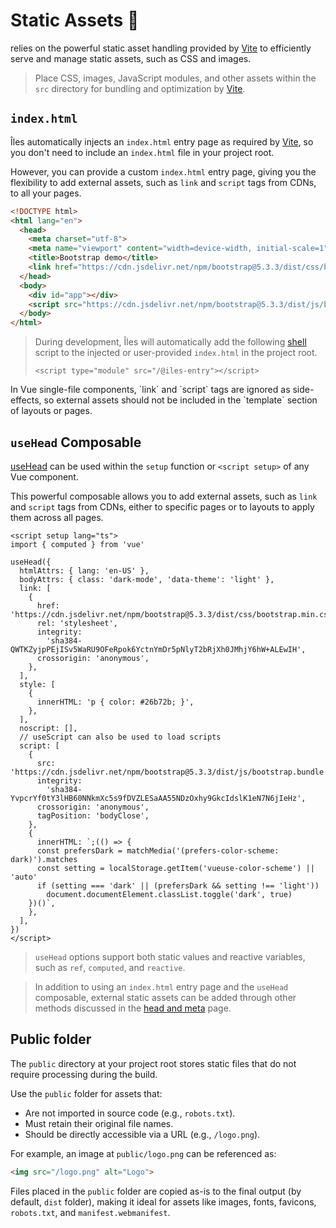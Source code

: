 [@unhead/vue]: https://unhead.unjs.io/setup/vue/installation
[app]: /guide/project-structure#app-2
[head and meta]: /guide/head-and-meta
[useHead]: https://unhead.unjs.io/usage/composables/use-head
[useSeoMeta]: https://unhead.unjs.io/usage/composables/use-seo-meta
[Head]: https://unhead.unjs.io/setup/vue/components
[site]: /guide/project-structure#site
[frontmatter]: /guide/project-structure#pages
[vite static assets]: https://vite.dev/guide/assets.html
[vite public directory]: https://vite.dev/guide/assets.html#the-public-directory
[vite index html]: https://vite.dev/guide/#index-html-and-project-root

# Static Assets 🍃

<Iles/> relies on the powerful static asset handling provided by [Vite][vite static assets] to efficiently serve and manage static assets, such as CSS and images.

> Place CSS, images, JavaScript modules, and other assets within the `src` directory for bundling and optimization by [Vite][vite public directory].

## `index.html`

Îles automatically injects an `index.html` entry page as required by [Vite][vite index html], so you don't need to include an `index.html` file in your project root.

However, you can provide a custom `index.html` entry page, giving you the flexibility to add external assets, such as `link` and `script` tags from CDNs, to all your pages.

```html
<!DOCTYPE html>
<html lang="en">
  <head>
    <meta charset="utf-8">
    <meta name="viewport" content="width=device-width, initial-scale=1">
    <title>Bootstrap demo</title>
    <link href="https://cdn.jsdelivr.net/npm/bootstrap@5.3.3/dist/css/bootstrap.min.css" rel="stylesheet" integrity="sha384-QWTKZyjpPEjISv5WaRU9OFeRpok6YctnYmDr5pNlyT2bRjXh0JMhjY6hW+ALEwIH" crossorigin="anonymous">
  </head>
  <body>
    <div id="app"></div>
    <script src="https://cdn.jsdelivr.net/npm/bootstrap@5.3.3/dist/js/bootstrap.bundle.min.js" integrity="sha384-YvpcrYf0tY3lHB60NNkmXc5s9fDVZLESaAA55NDzOxhy9GkcIdslK1eN7N6jIeHz" crossorigin="anonymous"></script>
  </body>
</html>
```

> During development, Îles will automatically add the following [shell][app] script to the injected or user-provided `index.html` in the project root.
>
> `<script type="module" src="/@iles-entry"></script>`

<Tip warn>
In Vue single-file components, `link` and `script` tags are ignored as side-effects, so external assets should not be included in the `template` section of layouts or pages.
</Tip>

## `useHead` Composable

[useHead] can be used within the `setup` function or `<script setup>` of any Vue component.

This powerful composable allows you to add external assets, such as `link` and `script` tags from CDNs, either to specific pages or to layouts to apply them across all pages.

<AutoImported/>

```vue
<script setup lang="ts">
import { computed } from 'vue'
  
useHead({
  htmlAttrs: { lang: 'en-US' },
  bodyAttrs: { class: 'dark-mode', 'data-theme': 'light' },
  link: [
    {
      href: 'https://cdn.jsdelivr.net/npm/bootstrap@5.3.3/dist/css/bootstrap.min.css',
      rel: 'stylesheet',
      integrity:
        'sha384-QWTKZyjpPEjISv5WaRU9OFeRpok6YctnYmDr5pNlyT2bRjXh0JMhjY6hW+ALEwIH',
      crossorigin: 'anonymous',
    },
  ],
  style: [
    {
      innerHTML: 'p { color: #26b72b; }',
    },
  ],
  noscript: [],
  // useScript can also be used to load scripts
  script: [
    {
      src: 'https://cdn.jsdelivr.net/npm/bootstrap@5.3.3/dist/js/bootstrap.bundle.min.js',
      integrity:
        'sha384-YvpcrYf0tY3lHB60NNkmXc5s9fDVZLESaAA55NDzOxhy9GkcIdslK1eN7N6jIeHz',
      crossorigin: 'anonymous',
      tagPosition: 'bodyClose',
    },
    {
      innerHTML: `;(() => {
      const prefersDark = matchMedia('(prefers-color-scheme: dark)').matches
      const setting = localStorage.getItem('vueuse-color-scheme') || 'auto'
      if (setting === 'dark' || (prefersDark && setting !== 'light'))
        document.documentElement.classList.toggle('dark', true)
    })()`,
    },
  ],
})
</script>
```

> `useHead` options support both static values and reactive variables, such as `ref`, `computed`, and `reactive`.

> In addition to using an `index.html` entry page and the `useHead` composable, external static assets can be added through other methods discussed in the [head and meta] page.

## Public folder

The `public` directory at your project root stores static files that do not require processing during the build. 

Use the `public` folder for assets that:
- Are not imported in source code (e.g., `robots.txt`).
- Must retain their original file names.
- Should be directly accessible via a URL (e.g., `/logo.png`).

For example, an image at `public/logo.png` can be referenced as:

```html
<img src="/logo.png" alt="Logo">
```

Files placed in the `public` folder are copied as-is to the final output (by default, `dist` folder), making it ideal for assets like images, fonts, favicons, `robots.txt`, and `manifest.webmanifest`.